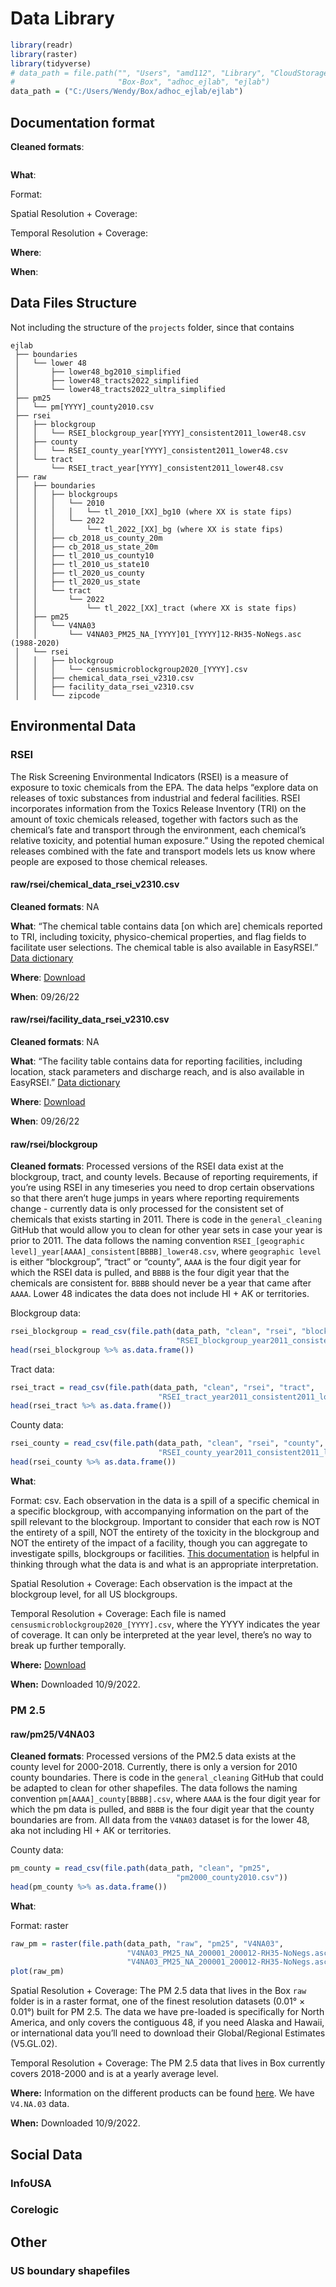 # Data Library {-#data}

```r
library(readr)
library(raster)
library(tidyverse)
# data_path = file.path("", "Users", "amd112", "Library", "CloudStorage", 
#                       "Box-Box", "adhoc_ejlab", "ejlab")
data_path = ("C:/Users/Wendy/Box/adhoc_ejlab/ejlab")
```

## Documentation format {-#docformat}

**Cleaned formats**: 

```r

```

**What**:

Format:

Spatial Resolution + Coverage:

Temporal Resolution + Coverage:

**Where**:

**When**: 


## Data Files Structure {-}

Not including the structure of the `projects` folder, since that contains

```
ejlab
 ├── boundaries
 │	 └── lower 48
 │	     ├── lower48_bg2010_simplified 
 │	     ├── lower48_tracts2022_simplified
 │	     └── lower48_tracts2022_ultra_simplified
 ├── pm25
 │	 └── pm[YYYY]_county2010.csv
 ├── rsei
 │	 ├── blockgroup
 │	 │   └── RSEI_blockgroup_year[YYYY]_consistent2011_lower48.csv
 │	 ├── county
 │	 │   └── RSEI_county_year[YYYY]_consistent2011_lower48.csv
 │	 └── tract
 │	     └── RSEI_tract_year[YYYY]_consistent2011_lower48.csv
 ├── raw
 │   ├── boundaries
 │   │	 ├── blockgroups
 │	 │   │   └── 2010
 │	 │   │   │   └── tl_2010_[XX]_bg10 (where XX is state fips)
 │	 │   │   └── 2022
 │	 │   │       └── tl_2022_[XX]_bg (where XX is state fips)
 │   │	 ├── cb_2018_us_county_20m
 │   │	 ├── cb_2018_us_state_20m
 │   │	 ├── tl_2010_us_county10
 │   │	 ├── tl_2010_us_state10
 │   │	 ├── tl_2020_us_county
 │   │	 ├── tl_2020_us_state
 │   │	 └── tract
 │	 │       └── 2022
 │	 │           └── tl_2022_[XX]_tract (where XX is state fips)
 │   ├── pm25
 │   │	 └── V4NA03
 │	 │       └── V4NA03_PM25_NA_[YYYY]01_[YYYY]12-RH35-NoNegs.asc (1988-2020)
 │   └── rsei
 │   │	 ├── blockgroup
 │	 │   │   └── censusmicroblockgroup2020_[YYYY].csv 
 │   │	 ├── chemical_data_rsei_v2310.csv
 │   │	 ├── facility_data_rsei_v2310.csv
 │   │	 └── zipcode
```

## Environmental Data {-}

### RSEI {-}

The Risk Screening Environmental Indicators (RSEI) is a measure of exposure to toxic chemicals from the EPA. The data helps "explore data on releases of toxic substances from industrial and federal facilities. RSEI incorporates information from the Toxics Release Inventory (TRI) on the amount of toxic chemicals released, together with factors such as the chemical’s fate and transport through the environment, each chemical’s relative toxicity, and potential human exposure." Using the repoted chemical releases combined with the fate and transport models lets us know where people are exposed to those chemical releases. 

#### raw/rsei/chemical_data_rsei_v2310.csv {-}

**Cleaned formats**: NA

**What**: "The chemical table contains data [on which are] chemicals reported to TRI, including toxicity, physico-chemical properties, and flag fields to facilitate user selections. The chemical table is also available in EasyRSEI." [Data dictionary](https://www.epa.gov/rsei/rsei-data-dictionary-chemical-data)

**Where**: [Download](https://www.epa.gov/system/files/other-files/2022-02/chemical_data_rsei_v2310.csv)

**When**: 09/26/22

#### raw/rsei/facility_data_rsei_v2310.csv {-}

**Cleaned formats**: NA

**What**: "The facility table contains data for reporting facilities, including location, stack parameters and discharge reach, and is also available in EasyRSEI. " [Data dictionary](https://www.epa.gov/rsei/rsei-data-dictionary-facility-data)

**Where**: [Download](https://www.epa.gov/system/files/other-files/2022-02/facility_data_rsei_v2310.csv)

**When**: 09/26/22

#### raw/rsei/blockgroup {-}

**Cleaned formats**: Processed versions of the RSEI data exist at the blockgroup, tract, and county levels. Because of reporting requirements, if you're using RSEI in any timeseries you need to drop certain observations so that there aren't huge jumps in years where reporting requirements change - currently data is only processed for the consistent set of chemicals that exists starting in 2011. There is code in the `general_cleaning` GitHub that would allow you to clean for other year sets in case your year is prior to 2011. The data follows the naming convention `RSEI_[geographic level]_year[AAAA]_consistent[BBBB]_lower48.csv`, where `geographic level` is either "blockgroup", "tract" or "county", `AAAA` is the four digit year for which the RSEI data is pulled, and `BBBB` is the four digit year that the chemicals are consistent for. `BBBB` should never be a year that came after `AAAA`. Lower 48 indicates the data does not include HI + AK or territories. 

Blockgroup data: 
```r
rsei_blockgroup = read_csv(file.path(data_path, "clean", "rsei", "blockgroup",
                                     "RSEI_blockgroup_year2011_consistent2011_lower48.csv"))
head(rsei_blockgroup %>% as.data.frame())
```

Tract data:
```r
rsei_tract = read_csv(file.path(data_path, "clean", "rsei", "tract",
                                 "RSEI_tract_year2011_consistent2011_lower48.csv"))
head(rsei_tract %>% as.data.frame())
```

County data:
```r
rsei_county = read_csv(file.path(data_path, "clean", "rsei", "county",
                                 "RSEI_county_year2011_consistent2011_lower48.csv"))
head(rsei_county %>% as.data.frame())

```

**What**: 

Format: csv. Each observation in the data is a spill of a specific chemical in a specific blockgroup, with accompanying information on the part of the spill relevant to the blockgroup. Important to consider that each row is NOT the entirety of a spill, NOT the entirety of the toxicity in the blockgroup and NOT the entirety of the impact of a facility, though you can aggregate to investigate spills, blockgroups or facilities. [This documentation](https://www.epa.gov/system/files/documents/2022-07/rsei-documentation-geographic-microdata-july-2022.pdf) is helpful in thinking through what the data is and what is an appropriate interpretation. 

Spatial Resolution + Coverage: Each observation is the impact at the blockgroup level, for all US blockgroups. 

Temporal Resolution + Coverage: Each file is named `censusmicroblockgroup2020_[YYYY].csv`, where the YYYY indicates the year of coverage. It can only be interpreted at the year level, there's no way to break up further temporally. 

**Where:** [Download](http://abt-rsei.s3-website-us-east-1.amazonaws.com/?prefix=microdata2020/census_full/)

**When:** Downloaded 10/9/2022. 

### PM 2.5 {-}

#### raw/pm25/V4NA03 {-}

**Cleaned formats**: Processed versions of the PM2.5 data exists at the county level for 2000-2018. Currently, there is only a version for 2010 county boundaries. There is code in the `general_cleaning` GitHub that could be adapted to clean for other shapefiles. The data follows the naming convention `pm[AAAA]_county[BBBB].csv`, where `AAAA` is the four digit year for which the pm data is pulled, and `BBBB` is the four digit year that the county boundaries are from. All data from the `V4NA03` dataset is for the lower 48, aka not including HI + AK or territories. 

County data:
```r
pm_county = read_csv(file.path(data_path, "clean", "pm25",
                                     "pm2000_county2010.csv"))
head(pm_county %>% as.data.frame())
```

**What**: 

Format: raster
```r
raw_pm = raster(file.path(data_path, "raw", "pm25", "V4NA03", 
                          "V4NA03_PM25_NA_200001_200012-RH35-NoNegs.asc", 
                          "V4NA03_PM25_NA_200001_200012-RH35-NoNegs.asc"))
plot(raw_pm)
```

Spatial Resolution + Coverage: The PM 2.5 data that lives in the Box `raw` folder is in a raster format, one of the finest resolution datasets (0.01° × 0.01°) built for PM 2.5.  The data we have pre-loaded is specifically for North America, and only covers the contiguous 48, if you need Alaska and Hawaii, or international data you'll need to download their Global/Regional Estimates (V5.GL.02).

Temporal Resolution + Coverage: The PM 2.5 data that lives in Box currently covers 2018-2000 and is at a yearly average level. 

**Where:** Information on the different products can be found [here](https://sites.wustl.edu/acag/datasets/surface-pm2-5/). We have `V4.NA.03` data.

**When:** Downloaded 10/9/2022. 

## Social Data {-}

### InfoUSA {-}

### Corelogic {-}

## Other {-}

### US boundary shapefiles {-}
